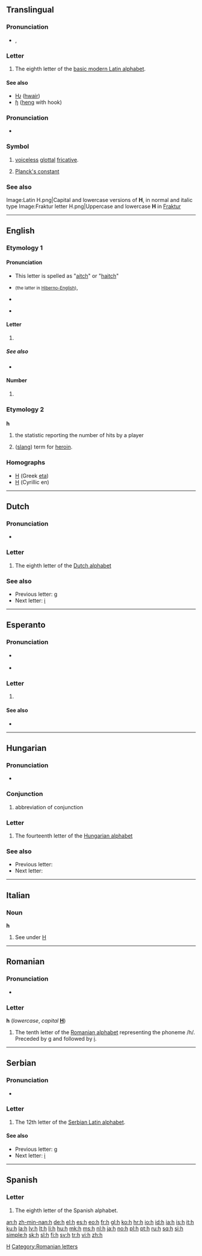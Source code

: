 {{Basic Latin character info|image=[[Image:Letter h.svg|50px]]|name=LATIN SMALL LETTER H|hex=68}}
{{also|Appendix:Variations of "h"}}
==Translingual==
{{wikipedia}}

===Pronunciation===
* {{IPA|/ɑː/|lang=mul}}, {{IPAchar|/h/}}

===Letter===
{{mul-letter|upper=H|lower=h|script=Latn}}

# The eighth letter of the [[Appendix:Latin script|basic modern Latin alphabet]].

====See also====
{{Latn-script}}
* [[Ƕ]] ([[hwair]])
* [[ɧ]] ([[heng]] with hook)

===Pronunciation===
* {{audio|Voiceless_glottal_fricative.ogg|IPA}}

===Symbol===
{{infl|mul|symbol}}

# {{context|[[w:IPA|IPA]]}} [[voiceless]] [[glottal]] [[fricative]].
# [[Planck's constant]]

===See also===
{{Letter
|page=H
|NATO=Hotel
|Morse=····
|Character=H8
|Braille=⠓
}}
<gallery caption="Letter styles" perrow=3>
Image:Latin H.png|Capital and lowercase versions of '''H''', in normal and italic type
Image:Fraktur letter H.png|Uppercase and lowercase '''H''' in [[Fraktur]]
</gallery>

[[Category:IPA symbols|H]]

----

==English==

===Etymology 1===

====Pronunciation====
* This letter is spelled as "[[aitch]]" or "[[haitch]]"
* {{sense|letter name}} {{IPA|/eɪtʃ/|/heɪtʃ/}} <small>(the latter in [[w:Hiberno-English|Hiberno-English]])</small>, {{SAMPA|/eItS/}}
* {{audio|En-us-h.ogg|Audio (US)}}
: {{audio|en-uk-h.ogg|Audio (UK)}}
* {{sense|phoneme}} {{IPA|/h/|silent}}

====Letter====
{{en-letter|upper=H|lower=h}}

# {{Latn-def|en|letter|8|aitch}}

=====See also=====
* {{list|en|Latin script letters}}

====Number====
{{en-number|upper=H|lower=h}}

# {{Latn-def|en|ordinal|8|aitch}}

===Etymology 2===

===={{initialism}}====
'''h'''

# {{baseball}} the statistic reporting the number of hits by a player
# ([[slang]]) term for [[heroin]].

===Homographs===
{{rfc-header|Homographs|lang=en}}
* [[Η]] (Greek [[eta]])
* [[Н]] (Cyrillic en)

----

==Dutch==

===Pronunciation===
* {{sense|letter name}} {{IPA|/ɦa/|lang=nl}}

===Letter===
{{infl|nl|letter|lower case||upper case|H}}

# The eighth letter of the [[Dutch alphabet]]

===See also===
* Previous letter: [[g#Dutch|g]]
* Next letter: [[i#Dutch|i]]

----

==Esperanto==

===Pronunciation===
* {{sense|letter name}} {{IPA|/ho/|lang=eo}}
* {{sense|phoneme}} {{IPA|/h/|lang=eo}}

===Letter===
{{eo-letter|upper=H|lower=h}}

# {{Latn-def|eo|letter|10|ho}}

====See also====
* {{list|eo|Latin script letters}}

----

==Hungarian==

===Pronunciation===
* {{sense|letter name}} {{IPA|/ˈhaː/|lang=hu}}

===Conjunction===
{{infl|hu|conjunction}}

# {{text messaging|informal|lang=hu}} abbreviation of conjunction {{term|hogy||that|lang=hu}}

===Letter===
{{infl|hu|letter|lower case||upper case|H}}

# The fourteenth letter of the [[Hungarian alphabet]]

===See also===
* Previous letter: {{l|hu|gy}}
* Next letter: {{l|hu|i}}

----

==Italian==

===Noun===
'''h''' {{m|f|inv}}

# See under [[H#Italian|H]]

----

==Romanian==

===Pronunciation===
* {{IPA|/ha/|/haʃ/|lang=ro}}

===Letter===
'''h''' (''lowercase'', ''capital'' '''[[H]]''')

# The tenth letter of the [[Romanian alphabet]] representing the phoneme /h/. Preceded by [[g]] and followed by [[i]].

[[Category:Romanian letters]]

----

==Serbian==

===Pronunciation===
* {{qualifier|phoneme}} {{IPA|/x/|lang=sr}}

===Letter===
{{infl|sr|letter|lower case||upper case|H}}

# The 12th letter of the [[Serbian Latin alphabet]].

====See also====
* Previous letter: [[g#Serbian|g]]
* Next letter: [[i#Serbian|i]]

----

==Spanish==

===Letter===
{{infl|es|letter|lower case||upper case|H}}

# The eighth letter of the Spanish alphabet.

[[an:h]]
[[zh-min-nan:h]]
[[de:h]]
[[el:h]]
[[es:h]]
[[eo:h]]
[[fr:h]]
[[gl:h]]
[[ko:h]]
[[hr:h]]
[[io:h]]
[[id:h]]
[[ia:h]]
[[is:h]]
[[it:h]]
[[ku:h]]
[[la:h]]
[[lv:h]]
[[lt:h]]
[[li:h]]
[[hu:h]]
[[mk:h]]
[[ms:h]]
[[nl:h]]
[[ja:h]]
[[no:h]]
[[pl:h]]
[[pt:h]]
[[ru:h]]
[[sq:h]]
[[si:h]]
[[simple:h]]
[[sk:h]]
[[sl:h]]
[[fi:h]]
[[sv:h]]
[[tr:h]]
[[vi:h]]
[[zh:h]]